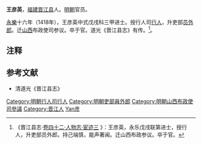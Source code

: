 '''王彦英'''，[[福建|福建]][[晋江县|晋江县]]人。[[明朝|明朝]]官员。

[[永乐_(明朝)|永樂]]十六年（1418年），王彦英中式戊戌科三甲进士。授行人司[[行人|行人]]，升吏部[[员外郎|员外郎]]。迁[[山西|山西]]布政使司参议。卒于官。道光《晋江县志》有传。<ref>《晋江县志·[http://www.fjsq.gov.cn/ShowText.asp?ToBook=6043&index=49& 卷四十二·人物志·宦迹三] {{Wayback|url=http://www.fjsq.gov.cn/ShowText.asp?ToBook=6043&index=49& |date=20160304103622 }}》：王彦英，永乐戊戌联第进士，授行人，升吏部员外郎。持己端慎，能声著闻。迁山西布政参议。卒于官。</ref>。

==注释==
{{reflist}}

==参考文献==
*清道光《晋江县志》

{{明朝人物小作品}}
{{永樂十六年戊戌科殿試金榜}}

{{DEFAULTSORT:Wang王}}
[[Category:明朝行人司行人|Category:明朝行人司行人]]
[[Category:明朝吏部員外郎|Category:明朝吏部員外郎]]
[[Category:明朝山西布政使司參議|Category:明朝山西布政使司參議]]
[[Category:晋江人|Category:晋江人]]
[[Category:王姓|Yan彦]]